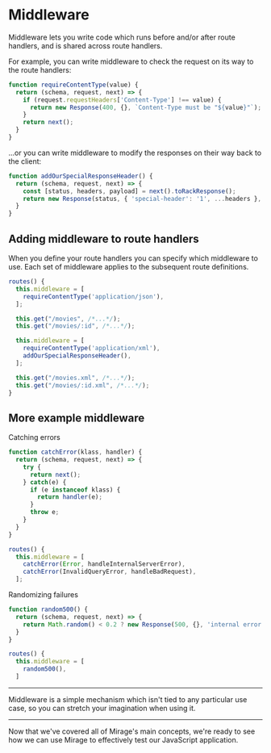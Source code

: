 # Middleware

Middleware lets you write code which runs before and/or after route handlers, and is shared across route handlers.

For example, you can write middleware to check the request on its way to the route handlers:

```js
function requireContentType(value) {
  return (schema, request, next) => {
    if (request.requestHeaders['Content-Type'] !== value) {
      return new Response(400, {}, `Content-Type must be "${value}"`);
    }
    return next();
  }
}
```

...or you can write middleware to modify the responses on their way back to the client:

```js
function addOurSpecialResponseHeader() {
  return (schema, request, next) => {
    const [status, headers, payload] = next().toRackResponse();
    return new Response(status, { 'special-header': '1', ...headers }, payload);
  }
}
```

## Adding middleware to route handlers

When you define your route handlers you can specify which middleware to use.  Each set of middleware applies to the subsequent route definitions.

```js
routes() {
  this.middleware = [
    requireContentType('application/json'),
  ];

  this.get("/movies", /*...*/);
  this.get("/movies/:id", /*...*/);

  this.middleware = [
    requireContentType('application/xml'),
    addOurSpecialResponseHeader(),
  ];

  this.get("/movies.xml", /*...*/);
  this.get("/movies/:id.xml", /*...*/);
}
```

## More example middleware

Catching errors

```js
function catchError(klass, handler) {
  return (schema, request, next) => {
    try {
      return next();
    } catch(e) {
      if (e instanceof klass) {
        return handler(e);
      }
      throw e;
    }
  }
}

routes() {
  this.middleware = [
    catchError(Error, handleInternalServerError),
    catchError(InvalidQueryError, handleBadRequest),
  ];
```

Randomizing failures

```js
function random500() {
  return (schema, request, next) => {
    return Math.random() < 0.2 ? new Response(500, {}, 'internal error') : next();
  }
}

routes() {
  this.middleware = [
    random500(),
  ]
```

---

Middleware is a simple mechanism which isn't tied to any particular use case, so you can stretch your imagination when using it.

---

Now that we've covered all of Mirage's main concepts, we're ready to see how we can use Mirage to effectively test our JavaScript application.
